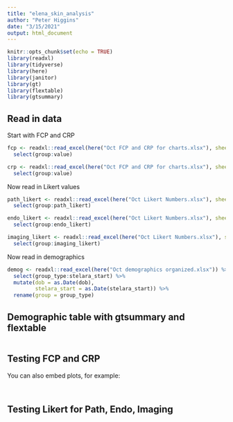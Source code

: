 ```yaml
---
title: "elena_skin_analysis"
author: "Peter Higgins"
date: "3/15/2021"
output: html_document
---
```


```r
knitr::opts_chunk$set(echo = TRUE)
library(readxl)
library(tidyverse)
library(here)
library(janitor)
library(gt)
library(flextable)
library(gtsummary)
```

## Read in data

Start with FCP and CRP

```r
fcp <- readxl::read_excel(here("Oct FCP and CRP for charts.xlsx"), sheet = "FCP") %>% 
  select(group:value)

crp <- readxl::read_excel(here("Oct FCP and CRP for charts.xlsx"), sheet = "CRP") %>% 
  select(group:value)
```

Now read in Likert values

```r
path_likert <- readxl::read_excel(here("Oct Likert Numbers.xlsx"), sheet = "path") %>% 
  select(group:path_likert)

endo_likert <- readxl::read_excel(here("Oct Likert Numbers.xlsx"), sheet = "endo") %>% 
  select(group:endo_likert)

imaging_likert <- readxl::read_excel(here("Oct Likert Numbers.xlsx"), sheet = "imaging") %>% 
  select(group:imaging_likert)
```

Now read in demographics

```r
demog <- readxl::read_excel(here("Oct demographics organized.xlsx")) %>% clean_names() %>% 
  select(group_type:stelara_start) %>% 
  mutate(dob = as.Date(dob),
         stelara_start = as.Date(stelara_start)) %>% 
  rename(group = group_type)
```

## Demographic table with gtsummary and flextable

```r


```

## Testing FCP and CRP

You can also embed plots, for example:

```r

```

```r

```

## Testing Likert for Path, Endo, Imaging

```r

```

```r

```

```r

```
